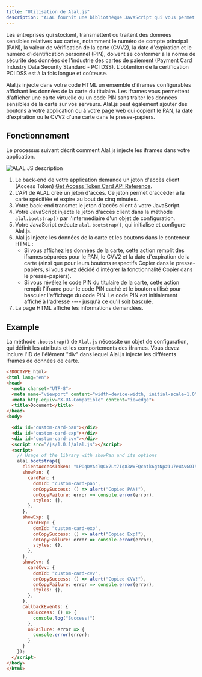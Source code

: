 ```yaml
---
title: "Utilisation de Alal.js"
description: "ALAL fournit une bibliothèque JavaScript qui vous permet d'afficher les données sensibles des cartes dans votre application ou votre page web tout en limitant votre charge de conformité en matière de sécurité des données."
---
```


Les entreprises qui stockent, transmettent ou traitent des données sensibles relatives aux cartes, notamment le numéro de compte principal (PAN), la valeur de vérification de la carte (CVV2), la date d'expiration et le numéro d'identification personnel (PIN), doivent se conformer à la norme de sécurité des données de l'industrie des cartes de paiement (Payment Card Industry Data Security Standard - PCI DSS). L'obtention de la certification PCI DSS est à la fois longue et coûteuse.

Alal.js injecte dans votre code HTML un ensemble d'iframes configurables affichant les données de la carte du titulaire. Les iframes vous permettent d'afficher une carte virtuelle ou un code PIN sans traiter les données sensibles de la carte sur vos serveurs. Alal.js peut également ajouter des boutons à votre application ou à votre page web qui copient le PAN, la date d'expiration ou le CVV2 d'une carte dans le presse-papiers.

## Fonctionnement

Le processus suivant décrit comment Alal.js injecte les iframes dans votre application.

![ALAL JS description](/images/alaljs.png)

1. Le back-end de votre application demande un jeton d'accès client (Access Token) [Get Access Token Card API Reference](/api-reference/cards/get-access-token-card).
2. L'API de ALAL crée un jeton d'accès. Ce jeton permet d'accéder à la carte spécifiée et expire au bout de cinq minutes.
3. Votre back-end transmet le jeton d'accès client à votre JavaScript.
4. Votre JavaScript injecte le jeton d'accès client dans la méthode `alal.bootstrap()` par l'intermédiaire d'un objet de configuration.
5. Votre JavaScript exécute `alal.bootstrap()`, qui initialise et configure Alal.js.
6. Alal.js injecte les données de la carte et les boutons dans le conteneur HTML :
   - Si vous affichez les données de la carte, cette action remplit des iframes séparées pour le PAN, le CVV2 et la date d'expiration de la carte (ainsi que pour leurs boutons respectifs Copier dans le presse-papiers, si vous avez décidé d'intégrer la fonctionnalité Copier dans le presse-papiers).
   - Si vous révélez le code PIN du titulaire de la carte, cette action remplit l'iframe pour le code PIN caché et le bouton utilisé pour basculer l'affichage du code PIN. Le code PIN est initialement affiché à l'adresse ---- jusqu'à ce qu'il soit basculé.
7. La page HTML affiche les informations demandées.

## Example

La méthode `.bootstrap()` de `Alal.js` nécessite un objet de configuration, qui définit les attributs et les comportements des iframes. Vous devez inclure l'ID de l'élément "div" dans lequel Alal.js injecte les différents iframes de données de carte.

```HTML
<!DOCTYPE html>
<html lang="en">
<head>
  <meta charset="UTF-8">
  <meta name="viewport" content="width=device-width, initial-scale=1.0">
  <meta http-equiv="X-UA-Compatible" content="ie=edge">
  <title>Document</title>
</head>
<body>

  <div id="custom-card-pan"></div>
  <div id="custom-card-exp"></div>
  <div id="custom-card-cvv"></div>
  <script src="/js/1.0.1/alal.js"></script>
  <script>
    // Usage of the library with showPan and its options
    alal.bootstrap({
      clientAccessToken: "LPOqDVAcTQCx7Lt7Iq83WxFQcntk6gtNpz1u7eWAvGOI5OjdQ",
      showPan: {
        cardPan: {
          domId: "custom-card-pan",
          onCopySuccess: () => alert("Copied PAN!"),
          onCopyFailure: error => console.error(error),
          styles: {},
        },
      },
      showExp: {
        cardExp: {
          domId: "custom-card-exp",
          onCopySuccess: () => alert("Copied Exp!"),
          onCopyFailure: error => console.error(error),
          styles: {},
        },
      },
      showCvv: {
        cardCvv: {
          domId: "custom-card-cvv",
          onCopySuccess: () => alert("Copied CVV!"),
          onCopyFailure: error => console.error(error),
          styles: {},
        },
      },
      callbackEvents: {
        onSuccess: () => {
          console.log("Success!")
        },
        onFailure: error => {
          console.error(error);
        }
      }
    });
  </script>
</body>
</html>
```

